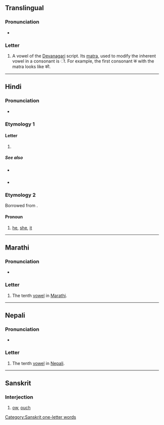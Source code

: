 {{character info}}
==Translingual==

===Pronunciation===
* {{IPA|mul|/oː/}}

===Letter===
{{mul-Deva|o}}

# A vowel of the [[Devanagari]] script. Its [[matra]], used to modify the inherent vowel in a consonant is &#x200c;&#x094B;. For example, the first consonant क with the matra looks like को.

----

==Hindi==

===Pronunciation===
* {{hi-IPA}}

===Etymology 1===

====Letter====
{{head|hi|letter}}

# {{n-g|the tenth [[vowel]] in Hindi}}

=====See also=====
* {{sense|matra}} {{l|hi|ो}}
* {{list:Devanagari script letters/hi}}

===Etymology 2===
Borrowed from {{bor|hi|fa|او}}.

====Pronoun====
{{hi-pron|ur=او|g=mf}}

# {{lb|hi|rare}} [[he]], [[she]], [[it]]

----

==Marathi==

===Pronunciation===
* {{IPA|mr|/o/}}

===Letter===
{{head|mr|letter}}

# The tenth [[vowel]] in [[Marathi]].

----

==Nepali==

===Pronunciation===
* {{ne-IPA}}

===Letter===
{{head|ne|letter}}

# The tenth [[vowel]] in [[Nepali]].

----

==Sanskrit==

===Interjection===
{{head|sa|interjection}}

# [[ow]], [[ouch]]

[[Category:Sanskrit one-letter words]]